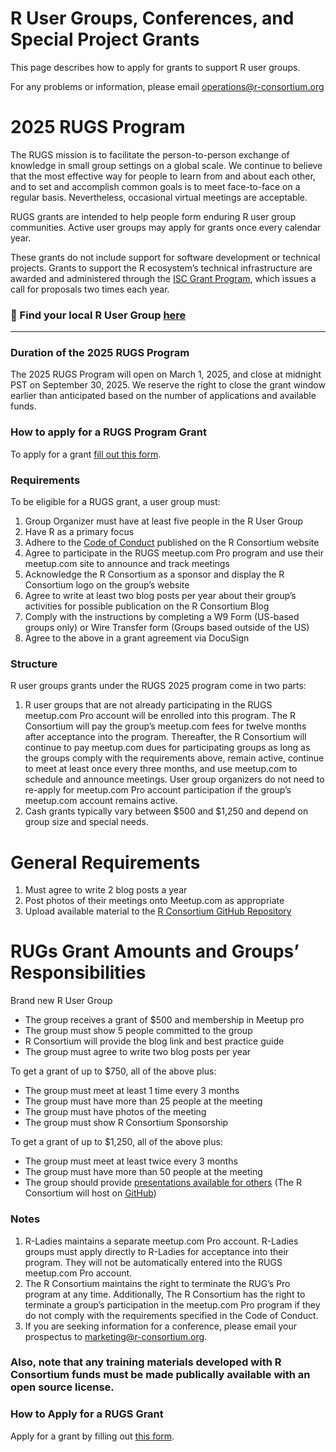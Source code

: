 # R User Groups, Conferences, and Special Project Grants

This page describes how to apply for grants to support R user groups.

For any problems or information, please email [operations@r-consortium.org](#)


# 2025 RUGS Program

The RUGS mission is to facilitate the person-to-person exchange of knowledge in small group settings on a global scale. We continue to believe that the most effective way for people to learn from and about each other, and to set and accomplish common goals is to meet face-to-face on a regular basis. Nevertheless, occasional virtual meetings are acceptable. 

RUGS grants are intended to help people form enduring R user group communities. Active user groups may apply for grants once every calendar year. 


These grants do not include support for software development or technical projects. Grants to support the R ecosystem’s technical infrastructure are awarded and administered through the [ISC Grant Program](https://www.r-consortium.org/all-projects/call-for-proposals), which issues a call for proposals two times each year.


### 📌 Find your local R User Group [here](https://www.meetup.com/pro/r-user-groups/)


---


### Duration of the 2025 RUGS Program

The 2025 RUGS Program will open on March 1, 2025, and close at midnight PST on September 30, 2025. We reserve the right to close the grant window earlier than anticipated based on the number of applications and available funds. 


### How to apply for a RUGS Program Grant

To apply for a grant [fill out this form](https://forms.gle/gJMZuq8KxmzrCnuTA). 

 

### Requirements

To be eligible for a RUGS grant, a user group must:



1. Group Organizer must have at least five people in the R User Group
2. Have R as a primary focus
3. Adhere to the [Code of Conduct](https://events.linuxfoundation.org/about/code-of-conduct/?__hstc=98577409.44d7f16716270a3b9b81de6d864e02dc.1720553161514.1721159359293.1721164323976.8&__hssc=98577409.4.1721164323976&__hsfp=1019891917) published on the R Consortium website
4. Agree to participate in the RUGS meetup.com Pro program and use their meetup.com site to announce and track meetings
5. Acknowledge the R Consortium as a sponsor and display the R Consortium logo on the group’s website
6. Agree to write at least two blog posts per year about their group’s activities for possible publication on the R Consortium Blog
7. Comply with the instructions by completing a W9 Form (US-based groups only) or Wire Transfer form (Groups based outside of the US)
8. Agree to the above in a grant agreement via DocuSign


### Structure

R user groups grants under the RUGS 2025 program come in two parts:



1. R user groups that are not already participating in the RUGS meetup.com Pro account will be enrolled into this program. The R Consortium will pay the group’s meetup.com fees for twelve months after acceptance into the program. Thereafter, the R Consortium will continue to pay meetup.com dues for participating groups as long as the groups comply with the requirements above, remain active, continue to meet at least once every three months, and use meetup.com to schedule and announce meetings. User group organizers do not need to re-apply for meetup.com Pro account participation if the group’s meetup.com account remains active.
2. Cash grants typically vary between $500 and $1,250 and depend on group size and special needs.


# General Requirements



1. Must agree to write 2 blog posts a year
2. Post photos of their meetings onto Meetup.com as appropriate
3. Upload available material to the [R Consortium GitHub Repository](https://github.com/RConsortium/rugs-materials)


# RUGs Grant Amounts and Groups’ Responsibilities 

Brand new R User Group



* The group receives a grant of $500 and membership in Meetup pro
* The group must show 5 people committed to the group
* R Consortium will provide the blog link and best practice guide
* The group must agree to write two blog posts per year

To get a grant of up to $750, all of the above plus:



* The group must meet at least 1 time every 3 months
* The group must have more than 25 people at the meeting
* The group must have photos of the meeting 
* The group must show R Consortium Sponsorship

To get a grant of up to $1,250, all of the above plus:



* The group must meet at least twice every 3 months
* The group must have more than 50 people at the meeting
* The group should provide [presentations available for others](https://github.com/RConsortium/rugs-materials) (The R Consortium will host on [GitHub](https://github.com/RConsortium/rugs-materials))


### Notes



1. R-Ladies maintains a separate meetup.com Pro account. R-Ladies groups must apply directly to R-Ladies for acceptance into their program. They will not be automatically entered into the RUGS meetup.com Pro account.
2. The R Consortium maintains the right to terminate the RUG’s Pro program at any time. Additionally, The R Consortium has the right to terminate a group’s participation in the meetup.com Pro program if they do not comply with the requirements specified in the Code of Conduct.
3. If you are seeking information for a conference, please email your prospectus to [marketing@r-consortium.org](#).



### Also, note that any training materials developed with R Consortium funds must be made publically available with an open source license.


### How to Apply for a RUGS Grant

Apply for a grant by filling out [this form](https://forms.gle/8MRf5uw3xQUz4pXx9).
